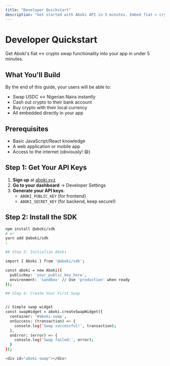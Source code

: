 ```yaml
---
title: "Developer Quickstart"
description: "Get started with Aboki API in 5 minutes. Embed fiat ↔ crypto swaps directly into your app."
---
```


# Developer Quickstart

Get Aboki's fiat ↔ crypto swap functionality into your app in under 5 minutes.

## What You'll Build

By the end of this guide, your users will be able to:
- Swap USDC ↔ Nigerian Naira instantly
- Cash out crypto to their bank account
- Buy crypto with their local currency
- All embedded directly in your app

## Prerequisites

- Basic JavaScript/React knowledge
- A web application or mobile app
- Access to the internet (obviously! 😄)

## Step 1: Get Your API Keys

1. **Sign up** at [aboki.xyz](http://www.aboki.xyz)
2. **Go to your dashboard** → Developer Settings
3. **Generate your API keys**:
   - `ABOKI_PUBLIC_KEY` (for frontend)
   - `ABOKI_SECRET_KEY` (for backend, keep secure!)

## Step 2: Install the SDK

```bash
npm install @aboki/sdk
# or
yarn add @aboki/sdk
:

## Step 3: Initialize Aboki

import { Aboki } from '@aboki/sdk';

const aboki = new Aboki({
  publicKey: 'your_public_key_here',
  environment: 'sandbox' // Use 'production' when ready
});

## Step 4: Create Your First Swap


// Simple swap widget
const swapWidget = aboki.createSwapWidget({
  container: '#aboki-swap',
  onSuccess: (transaction) => {
    console.log('Swap successful!', transaction);
  },
  onError: (error) => {
    console.log('Swap failed:', error);
  }
});

<div id="aboki-swap"></div>
